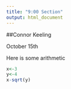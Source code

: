 ```yaml
---
title: "9:00 Section"
output: html_document
---
```

##Connor Keeling

October 15th

Here is some arithmetic

```r
x<-3
y<-4
x-sqrt(y)
```

